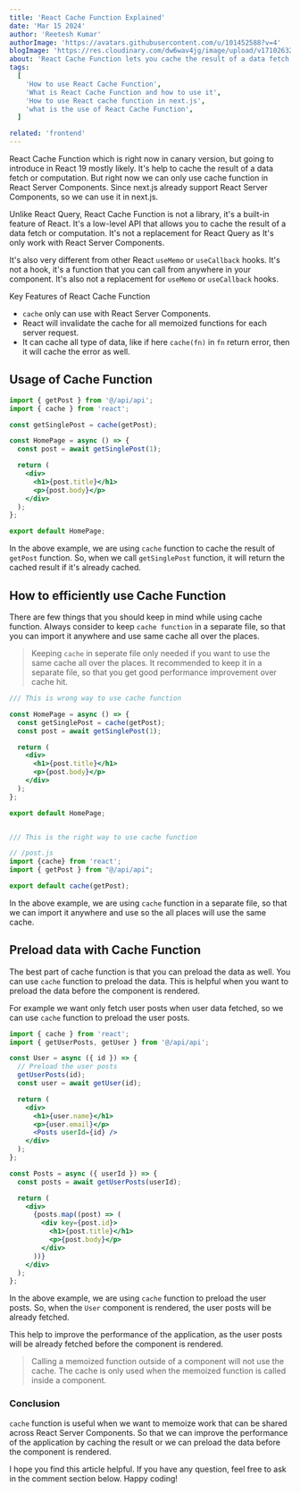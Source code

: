 ```yaml
---
title: 'React Cache Function Explained'
date: 'Mar 15 2024'
author: 'Reetesh Kumar'
authorImage: 'https://avatars.githubusercontent.com/u/101452588?v=4'
blogImage: 'https://res.cloudinary.com/dw6wav4jg/image/upload/v1710263222/cahe_dd8sxw.png'
about: 'React Cache Function lets you cache the result of a data fetch or computation. We can only use cache function in React Server Components'
tags:
  [
    'How to use React Cache Function',
    'What is React Cache Function and how to use it',
    'How to use React cache function in next.js',
    'what is the use of React Cache Function',
  ]

related: 'frontend'
---
```


React Cache Function which is right now in canary version, but going to introduce in React 19 mostly likely. It's help to cache the result of a data fetch or computation. But right now we can only use cache function in React Server Components. Since next.js already support React Server Components, so we can use it in next.js.

Unlike React Query, React Cache Function is not a library, it's a built-in feature of React. It's a low-level API that allows you to cache the result of a data fetch or computation. It's not a replacement for React Query as It's only work with React Server Components.

It's also very different from other React `useMemo` or `useCallback` hooks. It's not a hook, it's a function that you can call from anywhere in your component. It's also not a replacement for `useMemo` or `useCallback` hooks.

<SubHeadings>Key Features of React Cache Function</SubHeadings>

- `cache` only can use with React Server Components.
- React will invalidate the cache for all memoized functions for each server request.
- It can cache all type of data, like if here `cache(fn)` in `fn` return error, then it will cache the error as well.

## Usage of Cache Function

```jsx
import { getPost } from '@/api/api';
import { cache } from 'react';

const getSinglePost = cache(getPost);

const HomePage = async () => {
  const post = await getSinglePost(1);

  return (
    <div>
      <h1>{post.title}</h1>
      <p>{post.body}</p>
    </div>
  );
};

export default HomePage;
```

In the above example, we are using `cache` function to cache the result of `getPost` function. So, when we call `getSinglePost` function, it will return the cached result if it's already cached.

<Separator />

## How to efficiently use Cache Function

There are few things that you should keep in mind while using cache function. Always consider to keep `cache function` in a separate file, so that you can import it anywhere and use same cache all over the places.

> Keeping `cache` in seperate file only needed if you want to use the same cache all over the places. It recommended to keep it in a separate file, so that you get good performance improvement over cache hit.

```jsx
/// This is wrong way to use cache function

const HomePage = async () => {
  const getSinglePost = cache(getPost);
  const post = await getSinglePost(1);

  return (
    <div>
      <h1>{post.title}</h1>
      <p>{post.body}</p>
    </div>
  );
};

export default HomePage;


/// This is the right way to use cache function

// /post.js
import {cache} from 'react';
import { getPost } from "@/api/api";

export default cache(getPost);
```

In the above example, we are using `cache` function in a separate file, so that we can import it anywhere and use so the all places will use the same cache.

<Advertise title="Nginx as Reverse Proxy for Kubernetes Services" />

<Separator />

## Preload data with Cache Function

The best part of cache function is that you can preload the data as well. You can use `cache` function to preload the data. This is helpful when you want to preload the data before the component is rendered.

For example we want only fetch user posts when user data fetched, so we can use `cache` function to preload the user posts.

```jsx
import { cache } from 'react';
import { getUserPosts, getUser } from '@/api/api';

const User = async ({ id }) => {
  // Preload the user posts
  getUserPosts(id);
  const user = await getUser(id);

  return (
    <div>
      <h1>{user.name}</h1>
      <p>{user.email}</p>
      <Posts userId={id} />
    </div>
  );
};

const Posts = async ({ userId }) => {
  const posts = await getUserPosts(userId);

  return (
    <div>
      {posts.map((post) => (
        <div key={post.id}>
          <h1>{post.title}</h1>
          <p>{post.body}</p>
        </div>
      ))}
    </div>
  );
};
```

In the above example, we are using `cache` function to preload the user posts. So, when the `User` component is rendered, the user posts will be already fetched.

This help to improve the performance of the application, as the user posts will be already fetched before the component is rendered.

> Calling a memoized function outside of a component will not use the cache. The cache is only used when the memoized function is called inside a component.

### Conclusion

`cache` function is useful when we want to memoize work that can be shared across React Server Components. So that we can improve the performance of the application by caching the result or we can preload the data before the component is rendered.

I hope you find this article helpful. If you have any question, feel free to ask in the comment section below. Happy coding!
